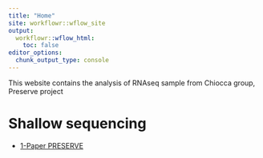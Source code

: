 ```yaml
---
title: "Home"
site: workflowr::wflow_site
output:
  workflowr::wflow_html:
    toc: false
editor_options:
  chunk_output_type: console
---
```


This  website contains the analysis of RNAseq sample from Chiocca group, Preserve project

# Shallow sequencing 

- [1-Paper PRESERVE](00_exploratory_analysis.html)
